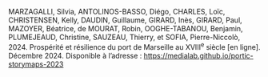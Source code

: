 MARZAGALLI, Silvia, ANTOLINOS-BASSO, Diégo, CHARLES, Loïc, CHRISTENSEN, Kelly, DAUDIN, Guillaume, GIRARD, Inès, GIRARD, Paul, MAZOYER, Béatrice, de MOURAT, Robin, OOGHE-TABANOU, Benjamin, PLUMEJEAUD, Christine, SAUZEAU, Thierry, et SOFIA, Pierre-Niccolò, 2024. Prospérité et résilience du port de Marseille au&nbsp;<span>XVIII</span><sup>e</sup>&nbsp;siècle [en ligne]. Décembre 2024. Disponible à l’adresse : https://medialab.github.io/portic-storymaps-2023
